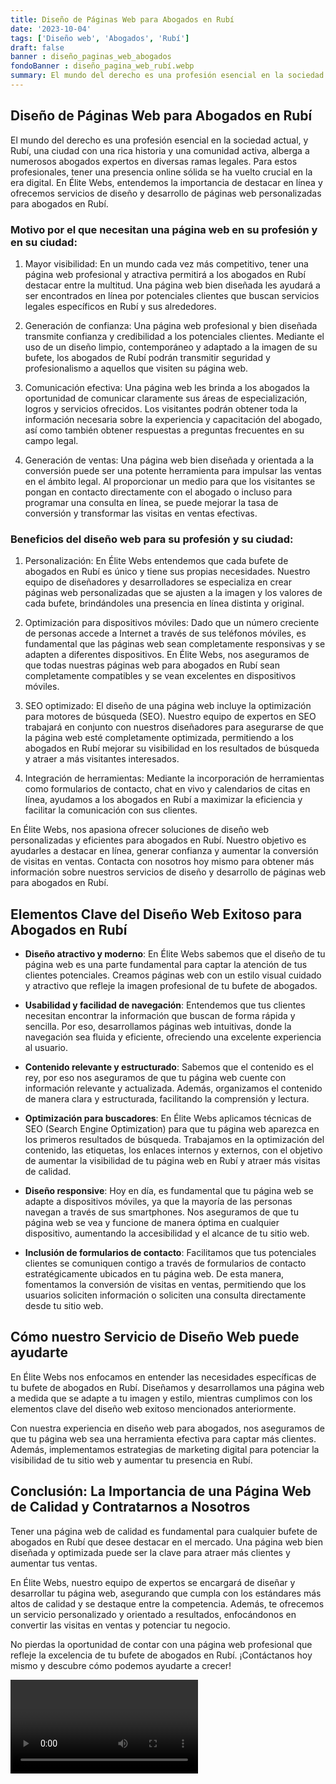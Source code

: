 ```yaml
---
title: Diseño de Páginas Web para Abogados en Rubí
date: '2023-10-04'
tags: ['Diseño web', 'Abogados', 'Rubí']
draft: false
banner : diseño_paginas_web_abogados
fondoBanner : diseño_pagina_web_rubí.webp
summary: El mundo del derecho es una profesión esencial en la sociedad actual, y Rubí, una ciudad con una rica historia y una comunidad activa, alberga a numerosos abogados expertos en diversas ramas legales. Para estos profesionales, tener una presencia online sólida se ha vuelto crucial en la era digital. En Élite Webs, entendemos la importancia de destacar en línea y ofrecemos servicios de diseño y desarrollo de páginas web personalizadas para abogados en Rubí.
---
```


## Diseño de Páginas Web para Abogados en Rubí

El mundo del derecho es una profesión esencial en la sociedad actual, y Rubí, una ciudad con una rica historia y una comunidad activa, alberga a numerosos abogados expertos en diversas ramas legales. Para estos profesionales, tener una presencia online sólida se ha vuelto crucial en la era digital. En Élite Webs, entendemos la importancia de destacar en línea y ofrecemos servicios de diseño y desarrollo de páginas web personalizadas para abogados en Rubí.

### Motivo por el que necesitan una página web en su profesión y en su ciudad:

1. Mayor visibilidad: En un mundo cada vez más competitivo, tener una página web profesional y atractiva permitirá a los abogados en Rubí destacar entre la multitud. Una página web bien diseñada les ayudará a ser encontrados en línea por potenciales clientes que buscan servicios legales específicos en Rubí y sus alrededores.

2. Generación de confianza: Una página web profesional y bien diseñada transmite confianza y credibilidad a los potenciales clientes. Mediante el uso de un diseño limpio, contemporáneo y adaptado a la imagen de su bufete, los abogados de Rubí podrán transmitir seguridad y profesionalismo a aquellos que visiten su página web.

3. Comunicación efectiva: Una página web les brinda a los abogados la oportunidad de comunicar claramente sus áreas de especialización, logros y servicios ofrecidos. Los visitantes podrán obtener toda la información necesaria sobre la experiencia y capacitación del abogado, así como también obtener respuestas a preguntas frecuentes en su campo legal.

4. Generación de ventas: Una página web bien diseñada y orientada a la conversión puede ser una potente herramienta para impulsar las ventas en el ámbito legal. Al proporcionar un medio para que los visitantes se pongan en contacto directamente con el abogado o incluso para programar una consulta en línea, se puede mejorar la tasa de conversión y transformar las visitas en ventas efectivas.

### Beneficios del diseño web para su profesión y su ciudad:

1. Personalización: En Élite Webs entendemos que cada bufete de abogados en Rubí es único y tiene sus propias necesidades. Nuestro equipo de diseñadores y desarrolladores se especializa en crear páginas web personalizadas que se ajusten a la imagen y los valores de cada bufete, brindándoles una presencia en línea distinta y original.

2. Optimización para dispositivos móviles: Dado que un número creciente de personas accede a Internet a través de sus teléfonos móviles, es fundamental que las páginas web sean completamente responsivas y se adapten a diferentes dispositivos. En Élite Webs, nos aseguramos de que todas nuestras páginas web para abogados en Rubí sean completamente compatibles y se vean excelentes en dispositivos móviles.

3. SEO optimizado: El diseño de una página web incluye la optimización para motores de búsqueda (SEO). Nuestro equipo de expertos en SEO trabajará en conjunto con nuestros diseñadores para asegurarse de que la página web esté completamente optimizada, permitiendo a los abogados en Rubí mejorar su visibilidad en los resultados de búsqueda y atraer a más visitantes interesados.

4. Integración de herramientas: Mediante la incorporación de herramientas como formularios de contacto, chat en vivo y calendarios de citas en línea, ayudamos a los abogados en Rubí a maximizar la eficiencia y facilitar la comunicación con sus clientes.

En Élite Webs, nos apasiona ofrecer soluciones de diseño web personalizadas y eficientes para abogados en Rubí. Nuestro objetivo es ayudarles a destacar en línea, generar confianza y aumentar la conversión de visitas en ventas. Contacta con nosotros hoy mismo para obtener más información sobre nuestros servicios de diseño y desarrollo de páginas web para abogados en Rubí.

<GifSeo />

<Cta />

## Elementos Clave del Diseño Web Exitoso para Abogados en Rubí

- **Diseño atractivo y moderno**: En Élite Webs sabemos que el diseño de tu página web es una parte fundamental para captar la atención de tus clientes potenciales. Creamos páginas web con un estilo visual cuidado y atractivo que refleje la imagen profesional de tu bufete de abogados.

- **Usabilidad y facilidad de navegación**: Entendemos que tus clientes necesitan encontrar la información que buscan de forma rápida y sencilla. Por eso, desarrollamos páginas web intuitivas, donde la navegación sea fluida y eficiente, ofreciendo una excelente experiencia al usuario.

- **Contenido relevante y estructurado**: Sabemos que el contenido es el rey, por eso nos aseguramos de que tu página web cuente con información relevante y actualizada. Además, organizamos el contenido de manera clara y estructurada, facilitando la comprensión y lectura.

- **Optimización para buscadores**: En Élite Webs aplicamos técnicas de SEO (Search Engine Optimization) para que tu página web aparezca en los primeros resultados de búsqueda. Trabajamos en la optimización del contenido, las etiquetas, los enlaces internos y externos, con el objetivo de aumentar la visibilidad de tu página web en Rubí y atraer más visitas de calidad.

- **Diseño responsive**: Hoy en día, es fundamental que tu página web se adapte a dispositivos móviles, ya que la mayoría de las personas navegan a través de sus smartphones. Nos aseguramos de que tu página web se vea y funcione de manera óptima en cualquier dispositivo, aumentando la accesibilidad y el alcance de tu sitio web.

- **Inclusión de formularios de contacto**: Facilitamos que tus potenciales clientes se comuniquen contigo a través de formularios de contacto estratégicamente ubicados en tu página web. De esta manera, fomentamos la conversión de visitas en ventas, permitiendo que los usuarios soliciten información o soliciten una consulta directamente desde tu sitio web.

## Cómo nuestro Servicio de Diseño Web puede ayudarte

En Élite Webs nos enfocamos en entender las necesidades específicas de tu bufete de abogados en Rubí. Diseñamos y desarrollamos una página web a medida que se adapte a tu imagen y estilo, mientras cumplimos con los elementos clave del diseño web exitoso mencionados anteriormente.

Con nuestra experiencia en diseño web para abogados, nos aseguramos de que tu página web sea una herramienta efectiva para captar más clientes. Además, implementamos estrategias de marketing digital para potenciar la visibilidad de tu sitio web y aumentar tu presencia en Rubí.

## Conclusión: La Importancia de una Página Web de Calidad y Contratarnos a Nosotros

Tener una página web de calidad es fundamental para cualquier bufete de abogados en Rubí que desee destacar en el mercado. Una página web bien diseñada y optimizada puede ser la clave para atraer más clientes y aumentar tus ventas.

En Élite Webs, nuestro equipo de expertos se encargará de diseñar y desarrollar tu página web, asegurando que cumpla con los estándares más altos de calidad y se destaque entre la competencia. Además, te ofrecemos un servicio personalizado y orientado a resultados, enfocándonos en convertir las visitas en ventas y potenciar tu negocio.

No pierdas la oportunidad de contar con una página web profesional que refleje la excelencia de tu bufete de abogados en Rubí. ¡Contáctanos hoy mismo y descubre cómo podemos ayudarte a crecer!

<Video />

<CtaBot job='Abogados' city='Rubí'/>

<Gmaps query='Rubí+españa+maps' />